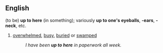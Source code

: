 ==English==
{{idiom2}}
(to be) '''up to here''' (in something); variously '''up to one's eyeballs''', '''-ears''', '''-neck''', etc.
#[[overwhelmed]], [[busy]], [[buried]] or [[swamped]]
#:''I have been '''up to here''' in paperwork all week.''